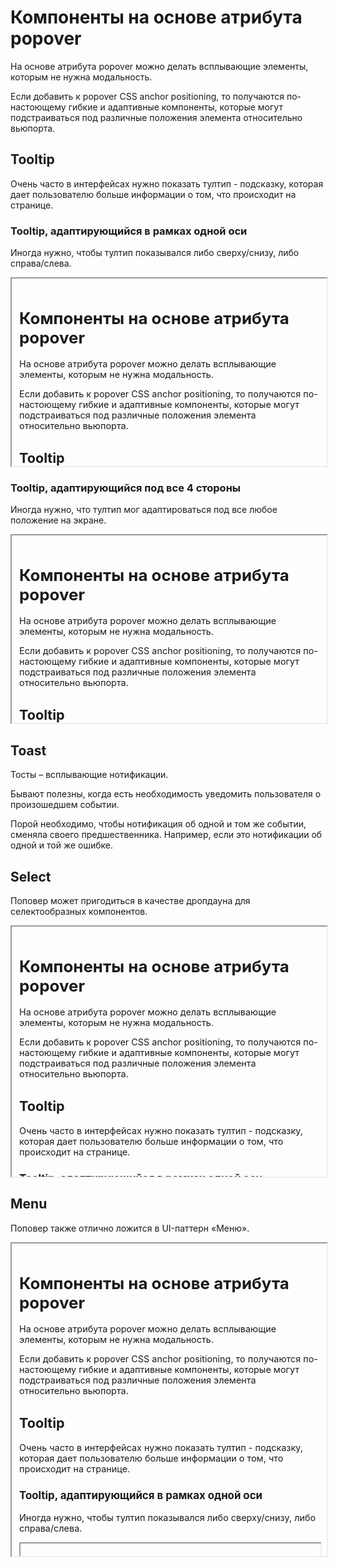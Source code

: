 

<Meta title="Popover Based/Docs" />
 
# Компоненты на основе атрибута popover

На основе атрибута popover можно делать всплывающие элементы, которым не нужна модальность.

Если добавить к popover CSS anchor positioning, то получаются по-настоющему гибкие и адаптивные компоненты, которые могут подстраиваться под различные положения элемента относительно вьюпорта.

## Tooltip

Очень часто в интерфейсах нужно показать тултип - подсказку, которая дает пользователю больше информации о том, что происходит на странице.

### Tooltip, адаптирующийся в рамках одной оси

Иногда нужно, чтобы тултип показывался либо сверху/снизу, либо справа/слева.

<iframe
    src="?path=/story/popover-based-tooltip-with-fixed-orientation--tooltip-story-for-docs&full=1&shortcuts=false&singleStory=true&withoutBorder=true&fixedHeight=300px"
    width="100%"
    height="300px"
    style={{ 
        boxShadow: 'rgba(0, 0, 0, 0.10) 0 1px 3px 0',
        border: '1px solid hsla(203, 50%, 30%, 0.15)',
        borderRadius: '4px',
     }}
></iframe>

### Tooltip, адаптирующийся под все 4 стороны

Иногда нужно, что тултип мог адаптироваться под все любое положение на экране.

<iframe
    src="?path=/story/popover-based-tooltip--tooltip-story-for-docs&full=1&shortcuts=false&singleStory=true&withoutBorder=true&fixedHeight=300px"
    width="100%"
    height="300px"
    style={{ 
        boxShadow: 'rgba(0, 0, 0, 0.10) 0 1px 3px 0',
        border: '1px solid hsla(203, 50%, 30%, 0.15)',
        borderRadius: '4px',
     }}
></iframe>

## Toast

Тосты – всплывающие нотификации.

Бывают полезны, когда есть необходимость уведомить пользователя о произошедшем событии. 

<Canvas of={ToastStories.NotChangingEachOther}  />

Порой необходимо, чтобы нотификация об одной и том же событии, сменяла своего предшественника. Например, если это нотификации об одной и той же ошибке.

<Canvas of={ToastStories.ChangingEachOther}  />

## Select

Поповер может пригодиться в качестве дропдауна для селектообразных компонентов.

<iframe
    src="?path=/story/popover-based-select--select-story&full=1&shortcuts=false&singleStory=true&withoutBorder=true&fixedHeight=400px"
    width="100%"
    height="400px"
    style={{ 
        boxShadow: 'rgba(0, 0, 0, 0.10) 0 1px 3px 0',
        border: '1px solid hsla(203, 50%, 30%, 0.15)',
        borderRadius: '4px',
     }}
></iframe>

## Menu

Поповер также отлично ложится в UI-паттерн «Меню».

<iframe
    src="?path=/story/popover-based-menu--menu-story&full=1&shortcuts=false&singleStory=true&withoutBorder=true&fixedHeight=400px"
    width="100%"
    height="500px"
    style={{ 
        boxShadow: 'rgba(0, 0, 0, 0.10) 0 1px 3px 0',
        border: '1px solid hsla(203, 50%, 30%, 0.15)',
        borderRadius: '4px',
     }}
></iframe>